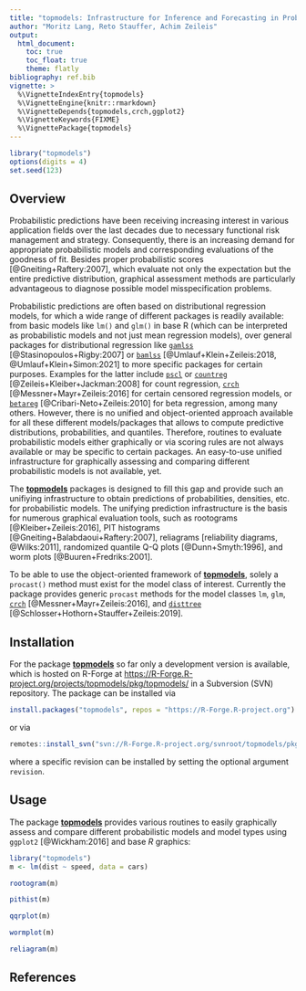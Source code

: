 ```yaml
---
title: "topmodels: Infrastructure for Inference and Forecasting in Probabilistic Models"
author: "Moritz Lang, Reto Stauffer, Achim Zeileis"
output:
  html_document:
    toc: true
    toc_float: true
    theme: flatly
bibliography: ref.bib
vignette: >
  %\VignetteIndexEntry{topmodels}
  %\VignetteEngine{knitr::rmarkdown}
  %\VignetteDepends{topmodels,crch,ggplot2}
  %\VignetteKeywords{FIXME}
  %\VignettePackage{topmodels}
---
```


```r
library("topmodels")
options(digits = 4)
set.seed(123)
```

## Overview

Probabilistic predictions have been receiving increasing interest in various
application fields over the last decades due to necessary functional risk management and
strategy. Consequently, there is an increasing demand for appropriate probabilistic models
and corresponding evaluations of the goodness of fit. Besides proper probabilistic
scores [@Gneiting+Raftery:2007], which evaluate not only the expectation but the entire
predictive distribution, graphical assessment methods are particularly advantageous
to diagnose possible model misspecification problems.

Probabilistic predictions are often based on distributional regression models,
for which a wide range of different packages is readily available: from basic
models like `lm()` and `glm()` in base R (which can be interpreted as probabilistic
models and not just mean regression models), over general packages for distributional regression like
[`gamlss`](https://CRAN.R-project.org/package=gamlss) [@Stasinopoulos+Rigby:2007] or
[`bamlss`](https://CRAN.R-project.org/package=bamlss) [@Umlauf+Klein+Zeileis:2018, @Umlauf+Klein+Simon:2021]
to more specific packages for certain purposes. Examples for the latter include
[`pscl`](https://CRAN.R-project.org/package=pscl) or [`countreg`](https://CRAN.R-project.org/package=countreg)
[@Zeileis+Kleiber+Jackman:2008] for count regression,
[`crch`](https://CRAN.R-project.org/package=crch) [@Messner+Mayr+Zeileis:2016]
for certain censored regression models, or
[`betareg`](https://CRAN.R-project.org/package=betareg) [@Cribari-Neto+Zeileis:2010]
for beta regression, among many others.
However, there is no unified and object-oriented approach available for all these
different models/packages that allows to compute predictive distributions, probabilities, and
quantiles. Therefore, routines to evaluate probabilistic models either graphically
or via scoring rules are not always available or may be specific to certain packages.
An easy-to-use unified infrastructure for graphically
assessing and comparing different probabilistic models is not available, yet.

The
[**topmodels**](https://R-Forge.R-project.org/projects/topmodels/)
packages is designed to fill this gap and provide such an unifiying infrastructure to obtain
predictions of probabilities, densities, etc. for
probabilistic models. The unifying prediction infrastructure is the basis for numerous
graphical evaluation tools, such as rootograms [@Kleiber+Zeileis:2016], PIT
histograms [@Gneiting+Balabdaoui+Raftery:2007], reliagrams [reliability
diagrams, @Wilks:2011], randomized quantile Q-Q plots [@Dunn+Smyth:1996], and
worm plots [@Buuren+Fredriks:2001]. 

To be able to use the object-oriented framework of
[**topmodels**](https://R-Forge.R-project.org/projects/topmodels/pkg/topmodels/),
solely a `procast()` method must exist for the model class of interest.
Currently the package provides generic `procast` methods for the model classes
`lm`, `glm`, [`crch`](https://CRAN.R-project.org/package=crch)
[@Messner+Mayr+Zeileis:2016], and
[`disttree`](https://R-Forge.R-project.org/projects/partykit/pkg/disttree/)
[@Schlosser+Hothorn+Stauffer+Zeileis:2019].


## Installation

For the package
[**topmodels**](https://R-Forge.R-project.org/projects/topmodels/pkg/topmodels/)
so far only a development version is available, which is hosted on R-Forge at
<https://R-Forge.R-project.org/projects/topmodels/pkg/topmodels/> in a
Subversion (SVN) repository. The package can be installed via

```r
install.packages("topmodels", repos = "https://R-Forge.R-project.org")
```

or via 

```r
remotes::install_svn("svn://R-Forge.R-project.org/svnroot/topmodels/pkg/topmodels")
```

where a specific revision can be installed by setting the optional argument `revision`.


## Usage

The package
[**topmodels**](https://R-Forge.R-project.org/R/?group_id=2305)
provides various routines to easily graphically assess and compare different
probabilistic models and model types using `ggplot2` [@Wickham:2016] and base
*R* graphics:

```r
library("topmodels")
m <- lm(dist ~ speed, data = cars)
```

```r
rootogram(m)
```

```r
pithist(m)
```

```r
qqrplot(m)
```

```r
wormplot(m)
```

```r
reliagram(m)
````

## References


